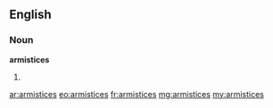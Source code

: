 ==English==

===Noun===
'''armistices'''

# {{plural of|[[armistice]]}}

[[ar:armistices]]
[[eo:armistices]]
[[fr:armistices]]
[[mg:armistices]]
[[my:armistices]]